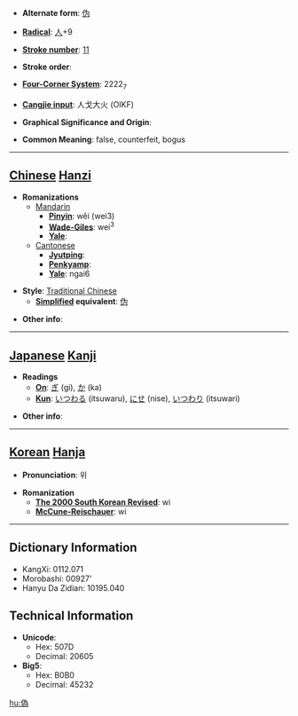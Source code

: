 * '''Alternate form''': [[伪]]

* '''[[Wiktionary:Chinese radical index| Radical]]''': [[Wiktionary:Chinese radical index 人|人]]+9

* '''[[Wiktionary:Chinese total strokes index|Stroke number]]''': [[Wiktionary:Chinese total strokes index 11|11]]

* '''Stroke order''': 

* '''[[Wiktionary:Chinese four corner index|Four-Corner System]]''': 2222<sub>7</sub>

* '''[[Wiktionary:Chinese Cangjie index|Cangjie input]]''': 人戈大火 (OIKF)

* '''Graphical Significance and Origin''': 

* '''Common Meaning''': false, counterfeit, bogus

----

== [[Chinese]] [[Hanzi]] ==

* '''Romanizations'''
** [[Mandarin]]
*** '''[[Pinyin]]''': wěi (wei3)
*** '''[[Wade-Giles]]''': wei<sup>3</sup>
*** '''[[Yale]]''': 
**[[Cantonese]]
***'''[[Jyutping]]''':
***'''[[Penkyamp]]''': 
***'''[[Yale]]''': ngai6

* '''Style''': [[Traditional Chinese]] 
** '''[[Simplified Chinese|Simplified]] equivalent''': [[伪]]

* '''Other info''': 

----

== [[Japanese]] [[Kanji]] ==

* '''Readings'''
** '''[[On]]''': [[ぎ]] (gi), [[か]] (ka)
** '''[[Kun]]''': [[いつわる]] (itsuwaru), [[にせ]] (nise), [[いつわり]] (itsuwari)

* '''Other info''':  

----

== [[Korean]] [[Hanja]] ==

* '''Pronunciation''': 위

* '''Romanization'''
** '''[[The 2000 South Korean Revised Romanization|The 2000 South Korean Revised]]''': wi
** '''[[McCune-Reischauer]]''': wi

----

== Dictionary Information ==

* KangXi: 0112.071
* Morobashi: 00927'
* Hanyu Da Zidian: 10195.040

== Technical Information ==

* '''Unicode''':
** Hex: 507D
** Decimal: 20605
* '''Big5''':
** Hex: B0B0
** Decimal: 45232

[[hu:偽]]